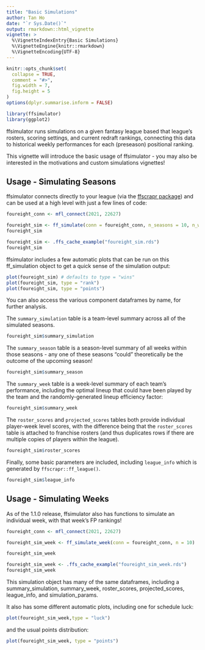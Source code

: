 ```yaml
---
title: "Basic Simulations"
author: Tan Ho
date: "`r Sys.Date()`"
output: rmarkdown::html_vignette
vignette: >
  %\VignetteIndexEntry{Basic Simulations}
  %\VignetteEngine{knitr::rmarkdown}
  %\VignetteEncoding{UTF-8}
---
```


```r
knitr::opts_chunk$set(
  collapse = TRUE,
  comment = "#>",
  fig.width = 7,
  fig.height = 5
)
options(dplyr.summarise.inform = FALSE)
```

```r
library(ffsimulator)
library(ggplot2)
```

ffsimulator runs simulations on a given fantasy league based that league's rosters, scoring settings, and current redraft rankings, connecting this data to historical weekly performances for each (preseason) positional ranking.

This vignette will introduce the basic usage of ffsimulator - you may also be interested in the motivations and custom simulations vignettes!

## Usage - Simulating Seasons

ffsimulator connects directly to your league (via the [ffscrapr package](https://ffscrapr.ffverse.com)) and can be used at a high level with just a few lines of code:

```r
foureight_conn <- mfl_connect(2021, 22627)

foureight_sim <- ff_simulate(conn = foureight_conn, n_seasons = 10, n_weeks = 14)
foureight_sim
```
```r
foureight_sim <- .ffs_cache_example("foureight_sim.rds")
foureight_sim
```
ffsimulator includes a few automatic plots that can be run on this ff_simulation object to get a quick sense of the simulation output:
```r
plot(foureight_sim) # defaults to type = "wins"
plot(foureight_sim, type = "rank")
plot(foureight_sim, type = "points")
```

You can also access the various component dataframes by name, for further analysis.

The `summary_simulation` table is a team-level summary across all of the simulated seasons.
```r
foureight_sim$summary_simulation
```

The `summary_season` table is a season-level summary of all weeks within those seasons - any one of these seasons "could" theoretically be the outcome of the upcoming season!
```r
foureight_sim$summary_season
```

The `summary_week` table is a week-level summary of each team's performance, including the optimal lineup that could have been played by the team and the randomly-generated lineup efficiency factor:
```r
foureight_sim$summary_week
```

The `roster_scores` and `projected_scores` tables both provide individual player-week level scores, with the difference being that the `roster_scores` table is attached to franchise rosters (and thus duplicates rows if there are multiple copies of players within the league). 
```r
foureight_sim$roster_scores
```

Finally, some basic parameters are included, including `league_info` which is generated by `ffscrapr::ff_league()`.
```r
foureight_sim$league_info
```

## Usage - Simulating Weeks

As of the 1.1.0 release, ffsimulator also has functions to simulate an individual week, with that week's FP rankings!

```r
foureight_conn <- mfl_connect(2021, 22627)

foureight_sim_week <- ff_simulate_week(conn = foureight_conn, n = 10)

foureight_sim_week
```
```r
foureight_sim_week <- .ffs_cache_example("foureight_sim_week.rds")
foureight_sim_week
```

This simulation object has many of the same dataframes, including a summary_simulation, summary_week, roster_scores, projected_scores, league_info, and simulation_params. 

It also has some different automatic plots, including one for schedule luck:

```r
plot(foureight_sim_week,type = "luck")
```

and the usual points distribution:

```r
plot(foureight_sim_week, type = "points")
```
